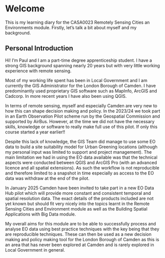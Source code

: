 # Welcome {.unnumbered}

This is my learning diary for the CASA0023 Remotely Sensing Cities an Environments module. Firstly, let's talk a bit about myself and my background.

## Personal Introduction

Hi! I'm Paul and I am a part-time degree apprenticeship student. I have a strong GIS background spanning nearly 20 years but with very little working experience with remote sensing.  

Most of my working life spent has been in Local Government and I am currently the GIS Administrator for the London Borough of Camden. I have predominantly used proprietary GIS software such as MapInfo, ArcGIS and Cadcorp. In more recent years I have also been using QGIS.

In terms of remote sensing, myself and especially Camden are very new to how this can shape decision making and policy. In the 2023/24 we took part in an Earth Observation Pilot scheme run by the Geospatial Commission and supported by AirBus. However, at the time we did not have the necessary skills, knowledge or software to really make full use of this pilot. If only this course started a year earlier!!

Despite this lack of knowledge, the GIS Team did manage to use some EO data to build a site suitability model for Urban Greening locations (although my personal input was limited to support and project management). The main limitation we had in using the EO data available was that the technical aspects were conducted between QGIS and ArcGIS Pro (with an advanced licence and all spatial extensions). As such the workflow is not reproducible and therefore limited to a snapshot in time especially as access to the EO data was withdraw at the end of the pilot.

In January 2025 Camden have been invited to take part in a new EO Data Hub pilot which will provide more constant and consistent temporal and spatial resolution data. The exact details of the products included are not yet known but should fit very nicely into the topics learnt in the Remote Sensing Cities and Environment module as well as the Building Spatial Applications with Big Data module.

My overall aims for this module are to be able to successfully process and analyse EO data using best practice techniques with the key being that they are reproducible techniques. These can then be used as a new decision making and policy making tool for the London Borough of Camden as this is an area that has never been explored at Camden and is rarely explored in Local Government in general.